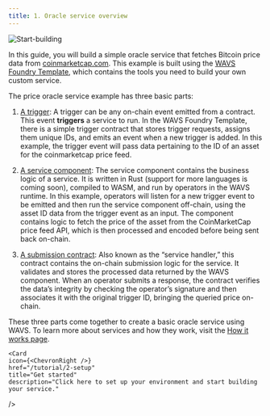 ```yaml
---
title: 1. Oracle service overview
---
```


<img alt="Start-building" src="/start-building.png" />

In this guide, you will build a simple oracle service that fetches Bitcoin price data from [coinmarketcap.com](coinmarketcap.com). This example is built using the [WAVS Foundry Template](https://github.com/Lay3rLabs/wavs-foundry-template), which contains the tools you need to build your own custom service.

The price oracle service example has three basic parts:

1. [A trigger](https://github.com/Lay3rLabs/wavs-foundry-template/blob/main/src/WavsTrigger.sol): A trigger can be any on-chain event emitted from a contract. This event **triggers** a service to run. In the WAVS Foundry Template, there is a simple trigger contract that stores trigger requests, assigns them unique IDs, and emits an event when a new trigger is added. In this example, the trigger event will pass data pertaining to the ID of an asset for the coinmarketcap price feed.

2. [A service component](https://github.com/Lay3rLabs/wavs-foundry-template/blob/main/components/eth-price-oracle/src/lib.rs): The service component contains the business logic of a service. It is written in Rust (support for more languages is coming soon), compiled to WASM, and run by operators in the WAVS runtime. In this example, operators will listen for a new trigger event to be emitted and then run the service component off-chain, using the asset ID data from the trigger event as an input. The component contains logic to fetch the price of the asset from the CoinMarketCap price feed API, which is then processed and encoded before being sent back on-chain.

3. [A submission contract](https://github.com/Lay3rLabs/wavs-foundry-template/blob/main/src/WavsSubmit.sol): Also known as the “service handler,” this contract contains the on-chain submission logic for the service. It validates and stores the processed data returned by the WAVS component. When an operator submits a response, the contract verifies the data’s integrity by checking the operator’s signature and then associates it with the original trigger ID, bringing the queried price on-chain.

These three parts come together to create a basic oracle service using WAVS. To learn more about services and how they work, visit the [How it works page](../how-it-works).


    <Card
    icon={<ChevronRight />}
    href="/tutorial/2-setup"
    title="Get started"
    description="Click here to set up your environment and start building your service."
  />
